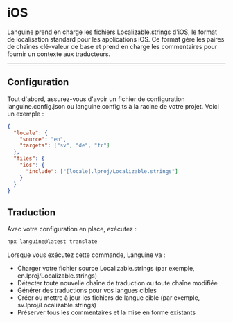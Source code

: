 # iOS

Languine prend en charge les fichiers Localizable.strings d'iOS, le format de localisation standard pour les applications iOS. Ce format gère les paires de chaînes clé-valeur de base et prend en charge les commentaires pour fournir un contexte aux traducteurs.

---

## Configuration

Tout d'abord, assurez-vous d'avoir un fichier de configuration languine.config.json ou languine.config.ts à la racine de votre projet. Voici un exemple :

```json
{
  "locale": {
    "source": "en",
    "targets": ["sv", "de", "fr"]
  },
  "files": {
    "ios": {
      "include": ["[locale].lproj/Localizable.strings"]
    }
  }
}
```

## Traduction

Avec votre configuration en place, exécutez :

```bash
npx languine@latest translate
```

Lorsque vous exécutez cette commande, Languine va :

- Charger votre fichier source Localizable.strings (par exemple, en.lproj/Localizable.strings)
- Détecter toute nouvelle chaîne de traduction ou toute chaîne modifiée
- Générer des traductions pour vos langues cibles
- Créer ou mettre à jour les fichiers de langue cible (par exemple, sv.lproj/Localizable.strings)
- Préserver tous les commentaires et la mise en forme existants
